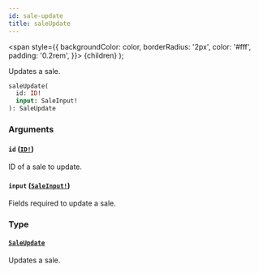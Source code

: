 ```yaml
---
id: sale-update
title: saleUpdate
---
```


<span
style={{
      backgroundColor: color,
      borderRadius: '2px',
      color: '#fff',
      padding: '0.2rem',
    }}>
{children}
</span>
);

Updates a sale.

```graphql
saleUpdate(
  id: ID!
  input: SaleInput!
): SaleUpdate

```

### Arguments

#### `id` ([`ID!`](/api-reference/scalars/id.mdx))

ID of a sale to update.

#### `input` ([`SaleInput!`](/api-reference/inputs/sale-input.mdx))

Fields required to update a sale.

### Type

#### [`SaleUpdate`](/api-reference/objects/sale-update.mdx)

Updates a sale.
